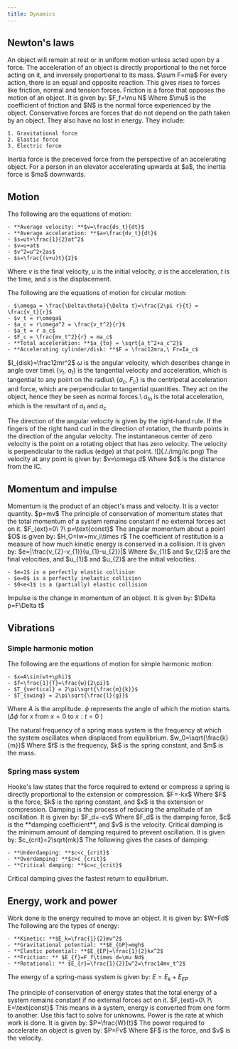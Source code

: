 ```yaml
---
title: Dynamics
---
```



## Newton's laws


<Block variant="primary" title="Newton's first law">
An object will remain at rest or in uniform motion unless acted upon by a force.
</Block>



<Block variant="primary" title="Newton's second law">
The acceleration of an object is directly proportional to the net force acting on it, and inversely proportional to its mass.
$\sum F=ma$
</Block>



<Block variant="primary" title="Newton's third law">
For every action, there is an equal and opposite reaction. This gives rises to forces like friction, normal and tension forces.
</Block>



<Block variant="knowledge" title="Friction">
Friction is a force that opposes the motion of an object. It is given by:
$F_f=\mu N$
Where $\mu$ is the coefficient of friction and $N$ is the normal force experienced by the object.
</Block>



<Block variant="knowledge" title="Conservative force">
Conservative forces are forces that do not depend on the path taken by an object. They also have no lost in energy. They include:

    1. Gravitational force
    2. Elastic force
    3. Electric force
</Block>



<Block variant="knowledge" title="Inertia force">
Inertia force is the preceived force from the perspective of an accelerating object.
<BlockSep />
For a person in an elevator accelerating upwards at $a$, the inertia force is $ma$ downwards.
</Block>



## Motion


<Block variant="secondary" title="Motion equations">
The following are the equations of motion:

    - **Average velocity: **$v=\frac{ds_t}{dt}$
    - **Average acceleration: **$a=\frac{dv_t}{dt}$
    - $s=ut+\frac{1}{2}at^2$
    - $v=u+at$
    - $v^2=u^2+2as$
    - $s=\frac{(v+u)t}{2}$
Where $v$ is the final velocity, $u$ is the initial velocity, $a$ is the acceleration, $t$ is the time, and $s$ is the displacement.
</Block>



<Block variant="secondary" title="Circular  motion">
The following are the equations of motion for circular motion:

    - $\omega = \frac{\Delta\theta}{\Delta t}=\frac{2\pi r}{t} = \frac{v_t}{r}$
    - $v_t = r\omega$
    - $a_c = r\omega^2 = \frac{v_t^2}{r}$
    - $a_t = r a_c$
    - $F_c = \frac{mv_t^2}{r} = ma_c$
    - **Total acceleration: **$a_{to} = \sqrt{a_t^2+a_c^2}$
    - **Accelerating cylinder/disk: **$F = \frac12mra,\ Fr=Ia_c$
$I_{disk}=\frac12mr^2$
<BlockSep />
$\omega$ is the angular velocity, which describes change in angle over time\\
$\{v_t,\ a_t\}$ is the tangential velocity and acceleration, which is tangential to any point on the radius\\
$\{a_c,\ F_c\}$ is the centripetal acceleration and force, which are perpendicular to tangential quantities. They act on the object, hence they be seen as normal forces.\\
$a_{to}$ is the total acceleration, which is the resultant of $a_t$ and $a_c$
</Block>



<Block variant="knowledge" title="Direction of angular velocity">
The direction of the angular velocity is given by the right-hand rule. If the fingers of the right hand curl in the direction of rotation, the thumb points in the direction of the angular velocity.
</Block>



<Block variant="knowledge" title="Instantaneous center of zero velocity">
The instantaneous center of zero velocity is the point on a rotating object that has zero velocity. The velocity is perpendicular to the radius (edge) at that point.
![](././img/ic.png)
The velocity at any point is given by:
$v=\omega d$
Where $d$ is the distance from the IC.
</Block>



## Momentum and impulse



<Block variant="primary" title="Momentum and conservation of momentum">
Momentum is the product of an object's mass and velocity. It is a vector quantity.
$p=mv$
The principle of conservation of momentum states that the total momentum of a system remains constant if no external forces act on it.
$F_{ext}=0\ ?\ p=\text{const}$
The angular momentum about a point $O$ is given by:
$H_O=Iw=mv_i\times r$
</Block>



<Block variant="secondary" title="Coefficient of restitution">
The coefficient of restitution is a measure of how much kinetic energy is conserved in a collision. It is given by:
$e=|\frac{v_{2}-v_{1}}{u_{1}-u_{2}}|$
Where $v_{1}$ and $v_{2}$ are the final velocities, and $u_{1}$ and $u_{2}$ are the initial velocities.

    - $e=1$ is a perfectly elastic collision
    - $e=0$ is a perfectly inelastic collision
    - $0<e<1$ is a (partially) elastic collision
</Block>



<Block variant="primary" title="Impulse (impact)">
Impulse is the change in momentum of an object. It is given by:
$\Delta p=F\Delta t$
</Block>



## Vibrations



### Simple harmonic motion


<Block variant="secondary" title="Simple Harmonic Motion equations">
The following are the equations of motion for simple harmonic motion:

    - $x=A\sin(wt+\phi)$
    - $f=\frac{1}{T}=\frac{w}{2\pi}$
    - $T_{vertical} = 2\pi\sqrt{\frac{m}{k}}$
    - $T_{swing} = 2\pi\sqrt{\frac{l}{g}}$
Where $A$ is the amplitude. $\phi$ represents the angle of which the motion starts. ($\Delta\phi$ for $x$ from $x=0$ to $x:t=0$ )
</Block>



<Block variant="primary" title="Natural frequency">
The natural frequency of a spring mass system is the frequency at which the system oscillates when displaced from equilibrium.
$w_0=\sqrt{\frac{k}{m}}$
Where $f$ is the frequency, $k$ is the spring constant, and $m$ is the mass.
</Block>



### Spring mass system



<Block variant="primary" title="Hooke's law">
Hooke's law states that the force required to extend or compress a spring is directly proportional to the extension or compression.
$F=-kx$
Where $F$ is the force, $k$ is the spring constant, and $x$ is the extension or compression.
</Block>



<Block variant="primary" title="Damping & damping coefficient">
Damping is the process of reducing the amplitude of an oscillation. It is given by:
$F_d=-cv$
Where $F_d$ is the damping force, $c$ is the **damping coefficient**, and $v$ is the velocity.
</Block>



<Block variant="secondary" title="Critical damping">
Critical damping is the minimum amount of damping required to prevent oscillation. It is given by:
$c_{crit}=2\sqrt{mk}$
The following gives the cases of damping:

    - **Underdamping: **$c<c_{crit}$
    - **Overdamping: **$c>c_{crit}$
    - **Critical damping: **$c=c_{crit}$
Critical damping gives the fastest return to equilibrium.
</Block>



## Energy, work and power



<Block variant="primary" title="Work">
Work done is the energy required to move an object. It is given by:
$W=Fd$
</Block>



<Block variant="secondary" title="Energy">
The following are the types of energy:

    - **Kinetic: **$E_k=\frac{1}{2}mv^2$
    - **Gravitational potential: **$E_{GP}=mgh$
    - **Elastic potential: **$E_{EP}=\frac{1}{2}kx^2$
    - **Friction: ** $E_{f}=F_f\times d=\mu Nd$
    - **Rotational: ** $E_{r}=\frac{1}{2}Iw^2=\frac14mv_t^2$
The energy of a spring-mass system is given by:
$E=E_k+E_{EP}$
</Block>



<Block variant="secondary" title="Conversation of energy">
The principle of conservation of energy states that the total energy of a system remains constant if no external forces act on it.
$F_{ext}=0\ ?\ E=\text{const}$
This means in a system, energy is converted from one form to another. Use this fact to solve for unknowns.
</Block>



<Block variant="primary" title="Power">
Power is the rate at which work is done. It is given by:
$P=\frac{W}{t}$
</Block>



<Block variant="secondary" title="Power and acceleration">
The power required to accelerate an object is given by:
$P=Fv$
Where $F$ is the force, and $v$ is the velocity.
</Block>